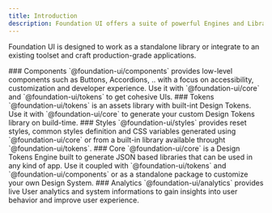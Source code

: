 ```yaml
---
title: Introduction
description: Foundation UI offers a suite of powerful Engines and Libraries optimized to create cohesive UIs using accessible, robust, and intuitive components alongside User Behavior Analytics.
---
```


Foundation UI is designed to work as a standalone library or integrate to an
existing toolset and craft production-grade applications.

<DocsSection>
  ### Components
  <DocsTextBlock>
    `@foundation-ui/components` provides low-level components such as Buttons,
    Accordions, .. with a focus on accessibility, customization and developer
    experience. Use it with `@foundation-ui/core` and `@foundation-ui/tokens` to
    get cohesive UIs.
  </DocsTextBlock>
</DocsSection>

<DocsSection>
  ### Tokens
  <DocsTextBlock>
    `@foundation-ui/tokens` is an assets library with built-int Design Tokens.
    Use it with `@foundation-ui/core` to generate your custom Design Tokens
    library on build-time.
  </DocsTextBlock>
</DocsSection>

<DocsSection>
  ### Styles
  <DocsTextBlock>
    `@foundation-ui/styles` provides reset styles, common styles definition and
    CSS variables generated using `@foundation-ui/core` or from a built-in
    library available throught `@foundation-ui/tokens`.
  </DocsTextBlock>
</DocsSection>

<DocsSection>
  ### Core
  <DocsTextBlock>
    `@foundation-ui/core` is a Design Tokens Engine built to generate JSON based
    libraries that can be used in any kind of app. Use it coupled with
    `@foundation-ui/tokens` and `@foundation-ui/components` or as a standalone
    package to customize your own Design System.
  </DocsTextBlock>
</DocsSection>

<DocsSection>
  ### Analytics
  <DocsTextBlock>
    `@foundation-ui/analytics` provides live User analytics and system
    informations to gain insights into user behavior and improve user
    experience.
  </DocsTextBlock>
</DocsSection>

<DocsFooter next="/docs/getting-started" />
